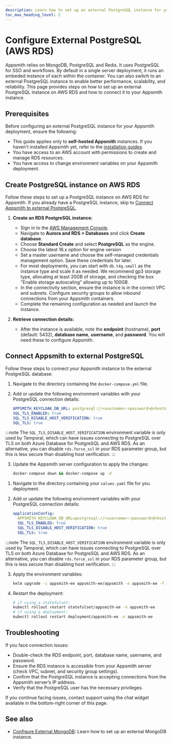 ```yaml
---
description: Learn how to set up an external PostgreSQL instance for your Appsmith application to manage session storage and caching effectively.
toc_max_heading_level: 2
---
```



# Configure External PostgreSQL (AWS RDS)

Appsmith relies on MongoDB, PostgreSQL and Redis. It uses PostgreSQL for SSO and workflows. By default in a single server deployment, it runs an embeded instance of each within the container. You can also switch to an external PostgreSQL instance to enable better performance, scalability, and reliability. This page provides steps on how to set up an external PostgreSQL instance on AWS RDS and how to connect it to your Appsmith instance.

## Prerequisites

Before configuring an external PostgreSQL instance for your Appsmith deployment, ensure the following:

- This guide applies only to **self-hosted Appsmith** instances. If you haven't installed Appsmith yet, refer to the [installation guides](/getting-started/setup/installation-guides).
- You have access to an AWS account with permissions to create and manage RDS resources.
- You have access to change environment variables on your Appsmith deployment.

## Create PostgreSQL instance on AWS RDS

Follow these steps to set up a PostgreSQL instance on AWS RDS for Appsmith. If you already have a PostgreSQL instance, skip to [Connect Appsmith to external PostgreSQL](#connect-appsmith-to-external-postgresql).

1. **Create an RDS PostgreSQL instance:**
   - Sign in to the [AWS Management Console](https://console.aws.amazon.com/).
   - Navigate to **Aurora and RDS > Databases** and click **Create database**.
   - Choose **Standard Create** and select **PostgreSQL** as the engine.
   - Choose the latest 16.x option for engine version
   - Set a master username and choose the self-managed credentials management option. Save these credentials for later.
   - For most deployments, you can start with `db.t4g.small` as the instance type and scale it as needed. We recommend gp3 storage type, allocating at least 20GB of storage, and checking the box "Enable storage autoscaling" allowing up to 100GB.
   - In the connectivity section, ensure the instance is in the correct VPC and subnets. Configure security groups to allow inbound connections from your Appsmith containers.
   - Complete the remaining configuration as needed and launch the instance.

2. **Retrieve connection details:**
   - After the instance is available, note the **endpoint** (hostname), **port** (default: 5432), **database name**, **username**, and **password**. You will need these to configure Appsmith.

## Connect Appsmith to external PostgreSQL

Follow these steps to connect your Appsmith instance to the external PostgreSQL database:

<Tabs queryString="current-command-type">

<TabItem label="Docker" value="docker-commands">

1. Navigate to the directory containing the `docker-compose.yml` file.

2. Add or update the following environment variables with your PostgreSQL connection details:

    ```yaml
    APPSMITH_KEYCLOAK_DB_URL: postgresql://<username>:<password>@<hostname>/<database name>
    SQL_TLS_ENABLED: true
    SQL_TLS_DISABLE_HOST_VERIFICATION: true
    SQL_TLS: true
    ```

:::note
The `SQL_TLS_DISABLE_HOST_VERIFICATION` environment variable is only used by Temporal, which can have issues connecting to PostgreSQL over TLS on both Azure Database for PostgreSQL and AWS RDS. As an alternative, you can disable `rds.force_ssl` in your RDS parameter group, but this is less secure than disabling host verification.
:::

3. Update the Appsmith server configuration to apply the changes:

    ```bash
    docker-compose down && docker-compose up -d
    ```

</TabItem>

<TabItem label="Kubernetes" value="kubernetes-commands">

1. Navigate to the directory containing your `values.yaml` file for you deployment.

2. Add or update the following environment variables with your PostgreSQL connection details:

    ```yaml
    applicationConfig:
      APPSMITH_KEYCLOAK_DB_URL=postgresql://<username>:<password>@<hostname>/<database name>
      SQL_TLS_ENABLED: true
      SQL_TLS_DISABLE_HOST_VERIFICATION: true
      SQL_TLS: true
    ```

:::note
The `SQL_TLS_DISABLE_HOST_VERIFICATION` environment variable is only used by Temporal, which can have issues connecting to PostgreSQL over TLS on both Azure Database for PostgreSQL and AWS RDS. As an alternative, you can disable `rds.force_ssl` in your RDS parameter group, but this is less secure than disabling host verification.
:::

3. Apply the environment variables:

    ```bash
    helm upgrade -i appsmith-ee appsmith-ee/appsmith -n appsmith-ee -f values.yaml
    ```

4. Restart the deployment:

    ```bash
    # if using a statefulset:
    kubectl rollout restart statefulset/appsmith-ee -n appsmith-ee
    # if using a deployment:
    kubectl rollout restart deployment/appsmith-ee -n appsmith-ee
    ```

</TabItem>

</Tabs>

## Troubleshooting

If you face connection issues:
- Double-check the RDS endpoint, port, database name, username, and password.
- Ensure the RDS instance is accessible from your Appsmith server (check VPC, subnet, and security group settings).
- Confirm that the PostgreSQL instance is accepting connections from the Appsmith server’s IP address.
- Verify that the PostgreSQL user has the necessary privileges.

If you continue facing issues, contact support using the chat widget available in the bottom-right corner of this page.

## See also

- [Configure External MongoDB](/getting-started/setup/instance-configuration/custom-mongodb-redis): Learn how to set up an external MongoDB instance.